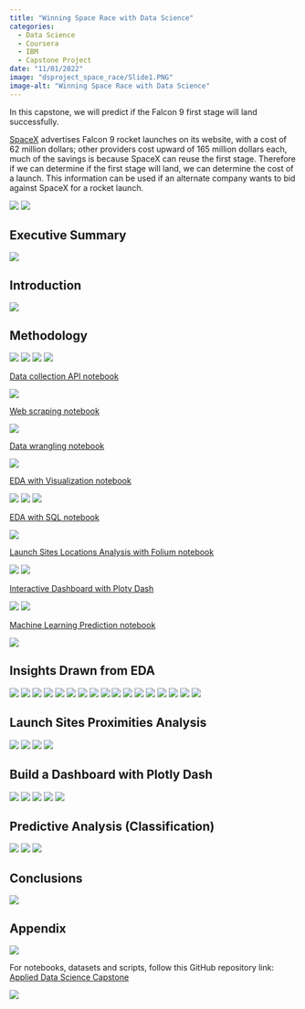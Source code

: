```yaml
---
title: "Winning Space Race with Data Science"
categories:
  - Data Science
  - Coursera
  - IBM
  - Capstone Project
date: "11/01/2022"
image: "dsproject_space_race/Slide1.PNG"
image-alt: "Winning Space Race with Data Science"
---
```


In this capstone, we will predict if the Falcon 9 first stage will land successfully. 

[SpaceX](https://www.spacex.com/) advertises Falcon 9 rocket launches on its website, with a cost of 62 million dollars; other providers cost upward of 165 million dollars each, much of the savings is because SpaceX can reuse the first stage. Therefore if we can determine if the first stage will land, we can determine the cost of a launch. This information can be used if an alternate company wants to bid against SpaceX for a rocket launch.

:::{.column-page}
![](dsproject_space_race/Slide1.PNG)
![](dsproject_space_race/Slide2.PNG)

## Executive Summary
![](dsproject_space_race/Slide3.PNG)

## Introduction
![](dsproject_space_race/Slide4.PNG)

## Methodology
![](dsproject_space_race/Slide5.PNG)
![](dsproject_space_race/Slide6.PNG)
![](dsproject_space_race/Slide7.PNG)
![](dsproject_space_race/Slide8.PNG)

[Data collection API notebook](https://github.com/lvallejomendez/IBM-DS-AI-DE-on-Coursera-repo/blob/main/Applied%20Data%20Science%20Capstone/notebooks/jupyter-labs-spacex-data-collection-api.ipynb)

![](dsproject_space_race/Slide9.PNG)

[Web scraping notebook](https://github.com/lvallejomendez/IBM-DS-AI-DE-on-Coursera-repo/blob/main/Applied%20Data%20Science%20Capstone/notebooks/jupyter-labs-webscraping.ipynb)

![](dsproject_space_race/Slide10.PNG)

[Data wrangling notebook](https://github.com/lvallejomendez/IBM-DS-AI-DE-on-Coursera-repo/blob/main/Applied%20Data%20Science%20Capstone/notebooks/labs-jupyter-spacex-Data%20wrangling.ipynb)

![](dsproject_space_race/Slide11.PNG)

[EDA with Visualization notebook](https://github.com/lvallejomendez/IBM-DS-AI-DE-on-Coursera-repo/blob/main/Applied%20Data%20Science%20Capstone/notebooks/jupyter-labs-eda-dataviz.ipynb)

![](dsproject_space_race/Slide12.PNG)
![](dsproject_space_race/Slide13.PNG)
![](dsproject_space_race/Slide14.PNG)

[EDA with SQL notebook](https://github.com/lvallejomendez/IBM-DS-AI-DE-on-Coursera-repo/blob/main/Applied%20Data%20Science%20Capstone/notebooks/jupyter-labs-eda-sql-coursera.ipynb)

![](dsproject_space_race/Slide15.PNG)

[Launch Sites Locations Analysis with Folium notebook](https://nbviewer.org/github/lvallejomendez/IBM-DS-AI-DE-on-Coursera-repo/blob/main/Applied%20Data%20Science%20Capstone/notebooks/lab_jupyter_launch_site_location.ipynb)

![](dsproject_space_race/Slide16.PNG)
![](dsproject_space_race/Slide17.PNG)

[Interactive Dashboard with Ploty Dash](https://github.com/lvallejomendez/IBM-DS-AI-DE-on-Coursera-repo/blob/main/Applied%20Data%20Science%20Capstone/scripts/spacex_dash_app.py)

![](dsproject_space_race/Slide18.PNG)
![](dsproject_space_race/Slide19.PNG)

[Machine Learning Prediction notebook](https://github.com/lvallejomendez/IBM-DS-AI-DE-on-Coursera-repo/blob/main/Applied%20Data%20Science%20Capstone/notebooks/SpaceX_Machine%20Learning%20Prediction_Part_5.ipynb)

![](dsproject_space_race/Slide20.PNG)

## Insights Drawn from EDA
![](dsproject_space_race/Slide21.PNG)
![](dsproject_space_race/Slide22.PNG)
![](dsproject_space_race/Slide23.PNG)
![](dsproject_space_race/Slide24.PNG)
![](dsproject_space_race/Slide25.PNG)
![](dsproject_space_race/Slide26.PNG)
![](dsproject_space_race/Slide27.PNG)
![](dsproject_space_race/Slide28.PNG)
![](dsproject_space_race/Slide29.PNG)
![](dsproject_space_race/Slide30.PNG)
![](dsproject_space_race/Slide31.PNG)
![](dsproject_space_race/Slide32.PNG)
![](dsproject_space_race/Slide33.PNG)
![](dsproject_space_race/Slide34.PNG)
![](dsproject_space_race/Slide35.PNG)
![](dsproject_space_race/Slide36.PNG)
![](dsproject_space_race/Slide37.PNG)

## Launch Sites Proximities Analysis
![](dsproject_space_race/Slide38.PNG)
![](dsproject_space_race/Slide39.PNG)
![](dsproject_space_race/Slide40.PNG)
![](dsproject_space_race/Slide41.PNG)

## Build a Dashboard with Plotly Dash
![](dsproject_space_race/Slide42.PNG)
![](dsproject_space_race/Slide43.PNG)
![](dsproject_space_race/Slide44.PNG)
![](dsproject_space_race/Slide45.PNG)
![](dsproject_space_race/Slide46.PNG)

## Predictive Analysis (Classification)
![](dsproject_space_race/Slide47.PNG)
![](dsproject_space_race/Slide48.PNG)
![](dsproject_space_race/Slide49.PNG)

## Conclusions
![](dsproject_space_race/Slide50.PNG)

## Appendix
![](dsproject_space_race/Slide51.PNG)

For notebooks, datasets and scripts, follow this GitHub repository link: 
[Applied Data Science Capstone](https://github.com/lvallejomendez/coursera-ibm_data_science/tree/main/Applied%20Data%20Science%20Capstone)

![](dsproject_space_race/Slide52.PNG)
:::